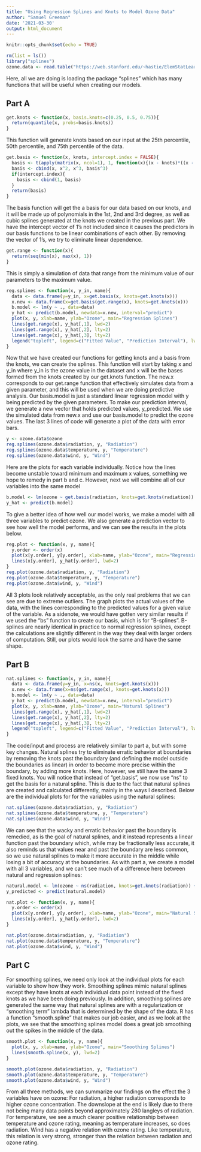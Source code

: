 ```yaml
---
title: "Using Regression Splines and Knots to Model Ozone Data"
author: "Samuel Greeman"
date: '2021-03-30'
output: html_document
---
```


```r
knitr::opts_chunk$set(echo = TRUE)
```

``` r
rm(list = ls())
library("splines")
ozone.data <- read.table("https://web.stanford.edu/~hastie/ElemStatLearn/datasets/ozone.data", header=TRUE)
```
Here, all we are doing is loading the package "splines" which has many functions that will be useful when creating our models.

## Part A
``` r
get.knots <- function(x, basis.knots=c(0.25, 0.5, 0.75)){
  return(quantile(x, probs=basis.knots))
}
```
This function will generate knots based on our input at the 25th percentile, 50th percentile, and 75th percentile of the data.

``` r
get.basis <- function(x, knots, intercept.index = FALSE){
  basis <- t(apply(matrix(x, ncol=1), 1, function(x){(x - knots)*((x - knots)>0)}))
  basis <- cbind(x, x^2, x^3, basis^3)
  if(intercept.index){
    basis <- cbind(1, basis)
  }
  return(basis)
}
```
The basis function will get the a basis for our data based on our knots, and it will be made up of polynomials in the 1st, 2nd and 3rd degree, as well as cubic splines generated at the knots we created in the previous part. We have the intercept vector of 1's not included since it causes the predictors in our basis functions to be linear combinations of each other. By removing the vector of 1's, we try to eliminate linear dependence.

``` r
get.range <- function(x){
  return(seq(min(x), max(x), 1))
}
```
This is simply a simulation of data that range from the minimum value of our parameters to the maximum value.

``` r
reg.splines <- function(x, y_in, name){
  data <- data.frame(y=y_in, x=get.basis(x, knots=get.knots(x)))
  x.new <- data.frame(x=get.basis(get.range(x), knots=get.knots(x)))
  b.model <- lm(y ~ ., data=data)
  y_hat <- predict(b.model, newdata=x.new, interval="predict")
  plot(x, y, xlab=name, ylab="Ozone", main="Regression Splines")
  lines(get.range(x), y_hat[,1], lwd=2)
  lines(get.range(x), y_hat[,2], lty=2)
  lines(get.range(x), y_hat[,3], lty=2)
  legend("topleft", legend=c("Fitted Value", "Prediction Interval"), lwd=c(2,1), lty=c(1, 2))
}
```
Now that we have created our functions for getting knots and a basis from the knots, we can create the splines. This function will start by taking x and y_in where y_in is the ozone value in the dataset and x will be the bases formed from the knots created by our get.knots function. The new.x corresponds to our get.range function that effectively simulates data from a given parameter, and this will be used when we are doing predictive analysis. Our basis.model is just a standard linear regression model with y being predicted by the given parameters. To make our prediction interval, we generate a new vector that holds predicted values, y_predicted. We use the simulated data from new.x and use our basis.model to predict the ozone values. The last 3 lines of code will generate a plot of the data with error bars.

``` r
y <- ozone.data$ozone
reg.splines(ozone.data$radiation, y, "Radiation")
reg.splines(ozone.data$temperature, y, "Temperature")
reg.splines(ozone.data$wind, y, "Wind")
```
Here are the plots for each variable individually. Notice how the lines become unstable toward minimum and maximum x values, something we hope to remedy in part b and c. However, next we will combine all of our variables into the same model

``` r
b.model <- lm(ozone ~ get.basis(radiation, knots=get.knots(radiation)) + get.basis(temperature, knots=get.knots(temperature)) + get.basis(wind, knots=get.knots(wind)), data=ozone.data)
y_hat <- predict(b.model)
```
To give a better idea of how well our model works, we make a model with all three variables to predict ozone. We also generate a prediction vector to see how well the model performs, and we can see the results in the plots below.

``` r
reg.plot <- function(x, y, name){
  y.order <- order(x)
  plot(x[y.order], y[y.order], xlab=name, ylab="Ozone", main="Regression Splines")
  lines(x[y.order], y_hat[y.order], lwd=2)
}
reg.plot(ozone.data$radiation, y, "Radiation")
reg.plot(ozone.data$temperature, y, "Temperature")
reg.plot(ozone.data$wind, y, "Wind")
```
All 3 plots look relatively acceptable, as the only real problems that we can see are due to extreme outliers. The graph plots the actual values of the data, with the lines corresponding to the predicted values for a given value of the variable. As a sidenote, we would have gotten very similar results if we used the "bs" function to create our basis, which is for "B-splines". B-splines are nearly identical in practice to normal regression splines, except the calculations are slightly different in the way they deal with larger orders of computation. Still, our plots would look the same and have the same shape. 
 
## Part B
``` r
nat.splines <- function(x, y_in, name){
  data <- data.frame(y=y_in, x=ns(x, knots=get.knots(x)))
  x.new <- data.frame(x=ns(get.range(x), knots=get.knots(x)))
  b.model <- lm(y ~ ., data=data)
  y_hat <- predict(b.model, newdata=x.new, interval="predict")
  plot(x, y, xlab=name, ylab="Ozone", main="Natural Splines")
  lines(get.range(x), y_hat[,1], lwd=2)
  lines(get.range(x), y_hat[,2], lty=2)
  lines(get.range(x), y_hat[,3], lty=2)
  legend("topleft", legend=c("Fitted Value", "Prediction Interval"), lwd=c(2,1), lty=c(1, 2))
}
```
The code/input and process are relatively similar to part a, but with some key changes. Natural splines try to eliminate erratic behavior at boundaries by removing the knots past the boundary (and defining the model outside the boundaries as linear) in order to become more precise within the boundary, by adding more knots. Here, however, we still have the same 3 fixed knots. You will notice that instead of "get.basis", we now use "ns" to get the basis for a natural spline. This is due to the fact that natural splines are created and calculated differently, mainly in the ways I described. Below are the individual plots for for the variables using the natural splines:

``` r
nat.splines(ozone.data$radiation, y, "Radiation")
nat.splines(ozone.data$temperature, y, "Temperature")
nat.splines(ozone.data$wind, y, "Wind")
```
We can see that the wacky and erratic behavior past the boundary is remedied, as is the goal of natural splines, and it instead represents a linear function past the boundary which, while may be fractionally less accurate, it also reminds us that values near and past the boundary are less common, so we use natural splines to make it more accurate in the middle while losing a bit of accuracy at the boundaries. As with part a, we create a model with all 3 variables, and we can't see much of a difference here between natural and regression splines:

``` r
natural.model <- lm(ozone ~ ns(radiation, knots=get.knots(radiation)) + ns(temperature, knots=get.knots(temperature)) + ns(wind, knots=get.knots(wind)), data=ozone.data)
y_predicted <- predict(natural.model)

nat.plot <- function(x, y, name){
  y.order <- order(x)
  plot(x[y.order], y[y.order], xlab=name, ylab="Ozone", main="Natural Splines")
  lines(x[y.order], y_hat[y.order], lwd=2)
}

nat.plot(ozone.data$radiation, y, "Radiation")
nat.plot(ozone.data$temperature, y, "Temperature")
nat.plot(ozone.data$wind, y, "Wind")
```

## Part C
For smoothing splines, we need only look at the individual plots for each variable to show how they work. Smoothing splines mimic natural splines except they have knots at each individual data point instead of the fixed knots as we have been doing previously. In addition, smoothing splines are generated the same way that natural splines are with a regularization or "smoothing term" lambda that is determined by the shape of the data. R has a function "smooth.spline" that makes our job easier, and as we look at the plots, we see that the smoothing splines model does a great job smoothing out the spikes in the middle of the data. 
``` r
smooth.plot <- function(x, y, name){
  plot(x, y, xlab=name, ylab="Ozone", main="Smoothing Splines")
  lines(smooth.spline(x, y), lwd=2)
}

smooth.plot(ozone.data$radiation, y, "Radiation")
smooth.plot(ozone.data$temperature, y, "Temperature")
smooth.plot(ozone.data$wind, y, "Wind")
```
From all three methods, we can summarize our findings on the effect the 3 variables have on ozone:
For radiation, a higher radiation corresponds to higher ozone concentration. The downslope at the end is likely due to there not being many data points beyond approximately 280 langleys of radiation.
For temperature, we see a much clearer positive relationship between temperature and ozone rating, meaning as temperature increases, so does radiation.
Wind has a negative relation with ozone rating. Like temperature, this relation is very strong, stronger than the relation between radiation and ozone rating.
